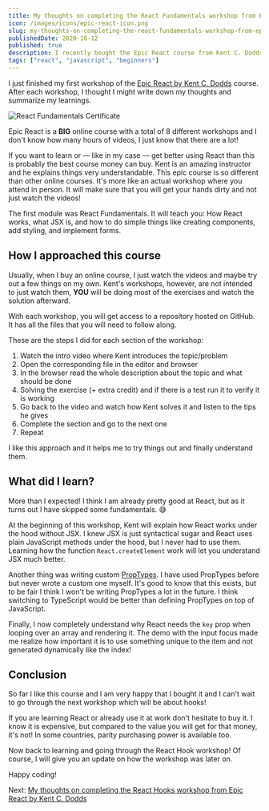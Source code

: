```yaml
---
title: My thoughts on completing the React Fundamentals workshop from Epic React by Kent C. Dodds
icon: /images/icons/epic-react-icon.png
slug: my-thoughts-on-completing-the-react-fundamentals-workshop-from-epic-react
publishedDate: 2020-10-12
published: true
description: I recently bought the Epic React course from Kent C. Dodds. I want to share with you my thoughts and what I have learned by completing the React Fundamentals workshop.
tags: ["react", "javascript", "beginners"]
---
```


I just finished my first workshop of the [Epic React by Kent C. Dodds][1] course. After each workshop, I thought I might write down my thoughts and summarize my learnings.

![React Fundamentals Certificate][2]

Epic React is a **BIG** online course with a total of 8 different workshops and I don't know how many hours of videos, I just know that there are a lot!

If you want to learn or — like in my case — get better using React than this is probably the best course money can buy. Kent is an amazing instructor and he explains things very understandable. This epic course is so different than other online courses. It's more like an actual workshop where you attend in person. It will make sure that you will get your hands dirty and not just watch the videos!

The first module was React Fundamentals. It will teach you: How React works, what JSX is, and how to do simple things like creating components, add styling, and implement forms.

## How I approached this course

Usually, when I buy an online course, I just watch the videos and maybe try out a few things on my own. Kent's workshops, however, are not intended to just watch them, **YOU** will be doing most of the exercises and watch the solution afterward.

With each workshop, you will get access to a repository hosted on GitHub. It has all the files that you will need to follow along.

These are the steps I did for each section of the workshop:

1. Watch the intro video where Kent introduces the topic/problem
1. Open the corresponding file in the editor and browser
1. In the browser read the whole description about the topic and what should be done
1. Solving the exercise (+ extra credit) and if there is a test run it to verify it is working
1. Go back to the video and watch how Kent solves it and listen to the tips he gives
1. Complete the section and go to the next one
1. Repeat

I like this approach and it helps me to try things out and finally understand them.

## What did I learn?

More than I expected! I think I am already pretty good at React, but as it turns out I have skipped some fundamentals. 😅

At the beginning of this workshop, Kent will explain how React works under the hood without JSX. I knew JSX is just syntactical sugar and React uses plain JavaScript methods under the hood, but I never had to use them. Learning how the function `React.createElement` work will let you understand JSX much better.

Another thing was writing custom [PropTypes][3]. I have used PropTypes before but never wrote a custom one myself. It's good to know that this exists, but to be fair I think I won't be writing PropTypes a lot in the future. I think switching to TypeScript would be better than defining PropTypes on top of JavaScript.

Finally, I now completely understand why React needs the `key` prop when looping over an array and rendering it. The demo with the input focus made me realize how important it is to use something unique to the item and not generated dynamically like the index!

## Conclusion

So far I like this course and I am very happy that I bought it and I can't wait to go through the next workshop which will be about hooks!

If you are learning React or already use it at work don't hesitate to buy it. I know it is expensive, but compared to the value you will get for that money, it's not! In some countries, parity purchasing power is available too.

Now back to learning and going through the React Hook workshop! Of course, I will give you an update on how the workshop was later on.

Happy coding!

Next: [My thoughts on completing the React Hooks workshop from Epic React by Kent C. Dodds][4]

[1]: https://epicreact.dev/
[2]: //images.ctfassets.net/hb3id6ag4raq/4IVsPuDbTzkNTNML2kZK7u/6b4feed5ace8a873083528a9551c56a7/Screenshot_2020-10-12_at_21.26.08.png
[3]: https://reactjs.org/docs/typechecking-with-proptypes.html
[4]: https://phiilu.com/my-thoughts-on-completing-the-react-hooks-workshop-from-epic-react
